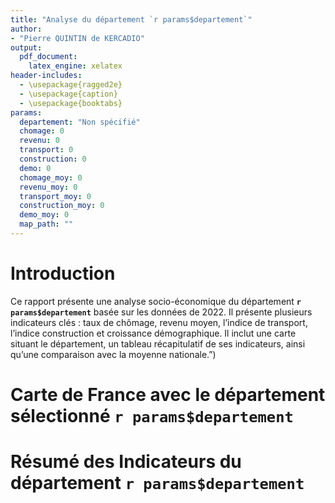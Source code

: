 ```yaml
---
title: "Analyse du département `r params$departement`"
author: 
- "Pierre QUINTIN de KERCADIO"
output: 
  pdf_document:
    latex_engine: xelatex  
header-includes:
  - \usepackage{ragged2e}  
  - \usepackage{caption}    
  - \usepackage{booktabs}   
params:
  departement: "Non spécifié"
  chomage: 0
  revenu: 0
  transport: 0
  construction: 0
  demo: 0
  chomage_moy: 0
  revenu_moy: 0
  transport_moy: 0
  construction_moy: 0
  demo_moy: 0
  map_path: ""
---
```



# Introduction

Ce rapport présente une analyse socio-économique du département **`r params$departement`** basée sur les données de 2022. 
Il présente plusieurs indicateurs clés : taux de chômage, revenu moyen, l'indice de transport, l'indice construction et croissance démographique. 
Il inclut une carte situant le département, un tableau récapitulatif de ses indicateurs, ainsi qu’une comparaison avec la moyenne nationale.")


# **Carte de France avec le département sélectionné `r params$departement`** 
\begin{center}
\includegraphics[width=0.8\textwidth]{`r params$map_path`}
\end{center}

\newpage

# **Résumé des Indicateurs du département `r params$departement`**
\begin{table}[h]
\centering
\renewcommand{\arraystretch}{1.3} % Ajustement de la hauteur des lignes
\begin{tabular}{|l|r|}
\hline
Indicateur & Valeur \\
\hline
Taux de Chômage (\%) & `r params$chomage` \% \\
Revenu Moyen (€) & `r format(params$revenu, big.mark = " ")` € \\
Indice de Transport & `r params$transport` \\
Indice de Construction  & `r params$construction` \\
Croissance Démographique (\%) & `r params$demo` \\
\hline
\end{tabular}
\caption{Indicateurs socio-économiques du département `r params$departement`}
\end{table}


# **Moyenne Nationale des Indicateurs**

\begin{table}[h]
\centering
\renewcommand{\arraystretch}{1.3}
\begin{tabular}{|l|r|}
\hline
Indicateur & Moyenne Nationale \\
\hline
Taux de Chômage (\%) & `r params$chomage_moy` \% \\
Revenu Moyen (€) & `r format(params$revenu_moy, big.mark = " ")` € \\
Indice de Transport & `r params$transport_moy` \\
Indice de Construction  & `r params$construction_moy` \\
Croissance Démographique (\%) & `r params$demo_moy` \\
\hline
\end{tabular}
\caption{Moyenne nationale des indicateurs socio-économiques}
\end{table}






